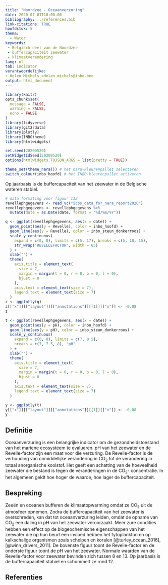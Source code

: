 ```yaml
---
title: "Noordzee - Oceaanverzuring"
date: 2020-07-01T10:00:00
bibliography: ../references.bib
link-citations: TRUE
hoofdstuk: 5
thema:
  - Water
keywords:
 - Belgisch deel van de Noordzee
 - buffercapaciteit zeewater
 - klimaatverandering
lang: nl
tab: indicator
verantwoordelijke:
- Helen Michels <Helen.michels@inbo.be>
output: html_document
---
```


```r
library(knitr)
opts_chunk$set(
  message = FALSE,
  warning = FALSE,
  echo = FALSE
)
library(tidyverse)
library(git2rdata)
library(plotly)
library(INBOtheme)
library(htmlwidgets)

set.seed(20200520)
setWidgetIdSeed(20200520)
options(htmlwidgets.TOJSON_ARGS = list(pretty = TRUE))

theme_set(theme_nara()) # het nara-kleurenpallet selecteren
switch_colour(inbo_hoofd) # het INBO-kleurenpallet activeren
```
Op jaarbasis is de buffercapaciteit van het zeewater in de Belgische wateren stabiel.

```r
# data formating voor figuur 112
revellephgegevens <- read_vc("icos_data_for_nara_report2020")
revellephgegevens <- revellephgegevens %>%
  mutate(date = as.Date(date, format = "%d/%m/%Y"))
```
```r
q <- ggplot(revellephgegevens, aes(x = date)) +
  geom_point(aes(y = Revelle), color = inbo_hoofd) +
  geom_line(aes(y = Revelle), color = inbo_steun_donkerroos) +
  scale_y_continuous(
    expand = c(0, 0), limits = c(5, 17), breaks = c(5, 10, 15),
    str_wrap("REVELLEFACTOR", width = 65)
  ) +
  xlab("") +
  theme(
    axis.title = element_text(
      size = 7,
      margin = margin(t = 0, r = 0, b = 0, l = 0),
      hjust = 0
    ),
    axis.text = element_text(size = 7),
    legend.text = element_text(size = 7)
  )
z <- ggplotly(q)
z[["x"]][["layout"]][["annotations"]][[1]][["x"]] <- -0.08
z
```
```r
t <- ggplot(revellephgegevens, aes(x = date)) +
  geom_point(aes(y = pH), color = inbo_hoofd) +
  geom_line(aes(y = pH), color = inbo_steun_donkerroos) +
  scale_y_continuous(
    expand = c(0, 0), limits = c(7, 8.5),
    breaks = c(7, 7.5, 8), "pH"
  ) +
  xlab("") +
  theme(
    axis.title = element_text(
      size = 7,
      margin = margin(t = 0, r = 0, b = 0, l = 0),
      hjust = 0
    ),
    axis.text = element_text(size = 7),
    legend.text = element_text(size = 7)
  )

y <- ggplotly(t)
y[["x"]][["layout"]][["annotations"]][[1]][["x"]] <- -0.08
y
```

## Definitie

Oceaanverzuring is een belangrijke indicator om de gezondheidstoestand van het mariene ecosysteem te evalueren. pH van het zeewater en de Revelle-factor zijn een maat voor die verzuring.
De Revelle-factor is de verhouding van onmiddellijke verandering in CO~2~ tot de verandering in totaal anorganische koolstof. Het geeft een schatting van de hoeveelheid zeewater die bestand is tegen de veranderingen in de CO~2~- concentratie.
In het algemeen geldt hoe hoger de waarde, hoe lager de buffercapaciteit. 

## Bespreking

Zeeën en oceanen bufferen de klimaatopwarming omdat ze CO~2~ uit de atmosfeer opnemen.
Zodra de buffercapaciteit van het zeewater is overschreden, kan dat tot oceaanverzuring leiden, omdat de opname van CO~2~ een daling in pH van het zeewater veroorzaakt.
Meer zure condities hebben een effect op de biogeochemische eigenschappen van het zeewater die op hun beurt een invloed hebben het fytoplankton en op kalkschalige organismen zoals schelpen en koralen [@turley_ocean_2016], [@winn_drivers_2011].
De bovenste figuur toont de Revelle-factor en de onderste figuur toont de pH van het zeewater. 
Normale waarden van de Revelle-factor voor zeewater bevinden zich tussen 8 en 13. Op jaarbasis is de buffercapaciteit stabiel en schommelt ze rond 12. 

## Referenties
